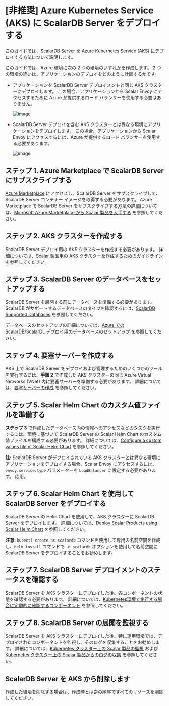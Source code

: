 # [非推奨] Azure Kubernetes Service (AKS) に ScalarDB Server をデプロイする

このガイドでは、ScalarDB Server を Azure Kubernetes Service (AKS) にデプロイする方法について説明します。

このガイドでは、Azure 環境に次の 2 つの環境のいずれかを作成します。 2 つの環境の違いは、アプリケーションのデプロイをどのように計画するかです。

* アプリケーションを ScalarDB Server デプロイメントと同じ AKS クラスターにデプロイします。 この場合、アプリケーションから Scalar Envoy にアクセスするために Azure が提供するロード バランサーを使用する必要はありません。
  
  ![image](./images/png/AKS_ScalarDB_Server_App_In_Cluster.drawio.png)  

* ScalarDB Server デプロイを含む AKS クラスターとは異なる環境にアプリケーションをデプロイします。 この場合、アプリケーションから Scalar Envoy にアクセスするには、Azure が提供するロード バランサーを使用する必要があります。

  ![image](./images/png/AKS_ScalarDB_Server_App_Out_Cluster.drawio.png)  

## ステップ 1. Azure Marketplace で ScalarDB Server にサブスクライブする

[Azure Marketplace](https://azuremarketplace.microsoft.com/en/marketplace/apps/scalarinc.scalardb) にアクセスし、ScalarDB Server をサブスクライブして、ScalarDB Server コンテナー イメージを取得する必要があります。 Azure Marketplace で ScalarDB Server をサブスクライブする方法の詳細については、[Microsoft Azure Marketplace から Scalar 製品を入手する](AzureMarketplaceGuide.md#microsoft-azure-marketplace-から-scalar-製品を入手する) を参照してください。

## ステップ 2. AKS クラスターを作成する

ScalarDB Server デプロイ用の AKS クラスターを作成する必要があります。 詳細については、[Scalar 製品用の AKS クラスターを作成するためのガイドライン](CreateAKSClusterForScalarProducts.mdx) を参照してください。

## ステップ 3. ScalarDB Server のデータベースをセットアップする

ScalarDB Server を展開する前にデータベースを準備する必要があります。 ScalarDB がサポートするデータベースのタイプを確認するには、[ScalarDB Supported Databases](https://github.com/scalar-labs/scalardb/blob/master/docs/scalardb-supported-databases.mdx) を参照してください。

データベースのセットアップの詳細については、[Azure での ScalarDB/ScalarDL デプロイ用のデータベースのセットアップ](SetupDatabaseForAzure.mdx) を参照してください。

## ステップ 4. 要塞サーバーを作成する

AKS 上で ScalarDB Server をデプロイおよび管理するためのいくつかのツールを実行するには、**手順 2** で作成した AKS クラスターの同じ Azure Virtual Networks (VNet) 内に要塞サーバーを準備する必要があります。 詳細については、[要塞サーバーの作成](CreateBastionServer.mdx) を参照してください。

## ステップ 5. Scalar Helm Chart のカスタム値ファイルを準備する

**ステップ 3** で作成したデータベース内の情報へのアクセスなどのタスクを実行するには、環境に基づいて ScalarDB Server の Scalar Helm Chart のカスタム値ファイルを構成する必要があります。 詳細については、[Configure a custom values file of Scalar Helm Chart](https://github.com/scalar-labs/helm-charts/blob/main/docs/configure-custom-values-file.mdx) を参照してください。

**注:** ScalarDB Server がデプロイされている AKS クラスターとは異なる環境にアプリケーションをデプロイする場合、Scalar Envoy にアクセスするには、`envoy.service.type` パラメーターを `LoadBalancer` に設定する必要があります。 応用。

## ステップ 6. Scalar Helm Chart を使用して ScalarDB Server をデプロイする

ScalarDB Server の Helm Chart を使用して、AKS クラスターに ScalarDB Server をデプロイします。 詳細については、[Deploy Scalar Products using Scalar Helm Chart](https://github.com/scalar-labs/helm-charts/blob/main/docs/how-to-deploy-scalar-products.mdx) を参照してください。

**注意:** `kubectl create ns scalardb` コマンドを使用して専用の名前空間を作成し、`helm install` コマンドで `-n scalardb` オプションを使用して名前空間に ScalarDB Server をデプロイすることをお勧めします。

## ステップ 7. ScalarDB Server デプロイメントのステータスを確認する

ScalarDB Server を AKS クラスターにデプロイした後、各コンポーネントの状態を確認する必要があります。 詳細については、[Kubernetes環境で実行する場合に定期的に確認するコンポーネント](RegularCheck.mdx) を参照してください。

## ステップ 8. ScalarDB Server の展開を監視する

ScalarDB Server を AKS クラスターにデプロイした後、特に運用環境では、デプロイされたコンポーネントを監視し、そのログを収集することをお勧めします。 詳細については、[Kubernetes クラスター上の Scalar 製品の監視](K8sMonitorGuide.mdx) および[Kubernetes クラスター上の Scalar 製品からのログの収集](K8sLogCollectionGuide.mdx) を参照してください。

## ScalarDB Server を AKS から削除します

作成した環境を削除する場合は、作成時とは逆の順序ですべてのリソースを削除してください。
